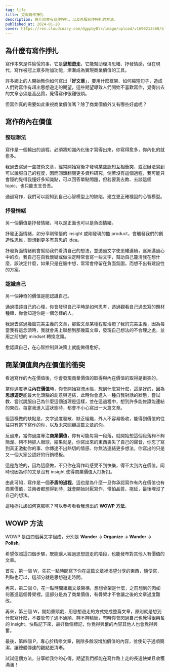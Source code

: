 ```yaml
---
tag: life
title: 克服寫作掙扎
description: 為什麼會有寫作掙扎，以及克服寫作掙扎的方法。
published_at: 2024-01-20
cover: https://res.cloudinary.com/dgppby8lr/image/upload/v1690213560/blog/test_dewcgh.png
---
```


## 為什麼有寫作掙扎

寫作本來是件愉悅的事，它是**思想遊走**，它能幫助理清思緒、抒發情感，但在現代，寫作被冠上眾多附加功能，漸漸成為實現商業價值的工具。

許多網上的人開始教你如何寫出「**好文章**」，要用什麼框架、如何縮短句子，造成人們對寫作有超出思想遊走的期望，這些期望導致人們開始不喜歡寫作，覺得出去的文章必須是高品質，覺得寫作很難很煩。

但寫作真的需要如此重視商業價值嗎？除了商業價值外又有哪些好處呢？

## 寫作的內在價值

### 整理想法

寫作是一個輸出的過程，必須將知識內化後才寫得出來，你寫得愈多，你內化的就愈多。

我過去寫過一些技術文章，經常開始寫後才發現某些認知互相衝突，或沒辦法寫到可以說服自己的程度，因而回頭翻閱更多資料研究，倘若沒有這個過程，我可能只會隱約覺得我懂好多知識點，可以回答單點問題，但若要我去教、去談這個 topic，也只能支支吾吾。

通過寫作，我們可以認知到自己心智模型上的缺陷，建立更正確穩固的心智模型。

### 抒發情緒

另一個價值是抒發情緒，可以是正面也可以是負面情緒。

抒發正面情緒，如分享剛領悟的 insight 或剛發現的酷 product，會觸發我們的創造性思維，聯想到更多有意思的 idea。

抒發負面情緒則會幫助我們看清自己的想法，並透過文字使思維連續，逐漸邁過心中的坎。我自己在自我懷疑或做決定時常會寫一些文字，幫助自己釐清我在想什麼，該決定什麼，如果只是在腦中想，常常會停留在負面氛圍，而想不出有建設性的方案。

### 認識自己

另一個神奇的價值是能認識自己。

通過描述自己的心理，你會發現自己平時是如何思考，透過觀看自己過去寫的題材種類，你會知道你是一個怎樣的人。

我過去寫過幾篇完美主義的文章，那些文章某種程度治癒了我的完美主義，因為每當我有這念頭時，我就會馬上聯想到那幾篇文章，發現自己想法的不合理之處，並用之前想的 mindset 轉換念頭。

愈認識自己，在心智控制與決策上就能做得愈好。

## 商業價值與內在價值的衝突

看過寫作的內在價值後，你會發現商業價值的取得與內在價值的取得是衝突的。

當你過度專注**內在價值**時，你會開始寫流水帳，想到什麼寫什麼，這是好的，因為**思想遊走**能最大化頭腦的創意與連結，此時你會進入一種自我對話的狀態，嘗試教、嘗試說服自己為什麼這個道理是這樣，並在這過程中，想到許多能佐證能連結的東西。每當我進入這狀態時，都會不小心寫出一大篇文章。

但這樣做的缺點是，文字過度發散、缺乏組織，外人不容易吸收，能得到價值的往往只有當下寫作的你，以及未來回顧這篇文章的你。

反過來，當你過度專注**商業價值**，你有可能每寫一段落，就開始想這個段落夠不夠簡潔、夠不夠抓人眼球，結果就是，你寫出來的東西喪失了自己的聲音，你忘了寫到真正激動你的事、你傳達不出熱切的情感、你無法連結更多想法，你寫出的只是又一個大家公認好的行銷模板。

這是危險的，因為這麼做，不只你在寫作時感受不到快樂，得不太到內在價值，同時也因為你的文章沒有 insight 使得商業價值大打折扣。

由此可知，寫作是一個**矛盾的過程**，這也是為什麼一旦你承認寫作有內在價值也有商業價值，並兩者都想得到時，就會開始討厭寫作，懼怕品質、拖延，最後埋沒了自己的想法。

這種掙扎該如何克服呢？可以參考看看我想出的 **WOWP 方法**。

## WOWP 方法

WOWP 是由四個英文字組成，分別是 **Wander → Organize → Wander → Polish**。

希望依照這四個步驟，既能讓人經過思想遊走的階段，也能發布對其他人有價值的文章。

首先，第一個 W，先花一點時間寫下你在這篇文章裡渴望分享的東西，隨便寫，列點也可以，這部分就是思想遊走時間。

再來，第二個 O，花一點時間組織文章架構，想想骨架是什麼，之前想到的肉如何塞進這個骨架裡。這部分是為了商業價值，有骨架才不會讓之後的文章過度難改。

再來，第三個 W，開始重頭戱，用思想遊走的方式完成整篇文章，原則就是想到什麼寫什麼，不要管句子通不通順、夠不夠精簡，有時你會閃過自己也覺得很興奮的 insight，快點記下來，最好做個標記，你覺得興奮的內容其他人也會覺得興奮。

最後，第四個 P，專心於精修文章，刪除多餘沒增加價值的內容，並使句子通順簡潔，讓總體傳達的觀點更清晰。

試試這個方法，分享給我你的心得，期望我們都能在寫作路上走的長遠快樂且收穫滿滿！
